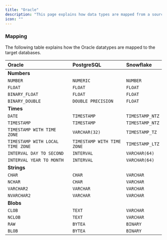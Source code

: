 ```yaml
---
title: "Oracle"
description: "This page explains how data types are mapped from a source Oracle database to the target databases. Please visit the [Oracle Data Types Documentation](https://docs.oracle.com/en/database/oracle/oracle-database/19/sqlrf/Data-Types.html#GUID-7B72E154-677A-4342-A1EA-C74C1EA928E6) to get a primer on the various Oracle datatypes. "
icon: ""
---
```


### Mapping

The following table explains how the Oracle datatypes are mapped to the target databases.

| Oracle                           | PostgreSQL                 | Snowflake       |
| :------------------------------- | :------------------------- | :-------------- |
| **Numbers**                      |                            |                 |
| `NUMBER`                         | `NUMERIC`                  | `NUMBER`        |
| `FLOAT`                          | `FLOAT`                    | `FLOAT`         |
| `BINARY_FLOAT`                   | `FLOAT`                    | `FLOAT`         |
| `BINARY_DOUBLE`                  | `DOUBLE PRECISION`         | `FLOAT`         |
| **Times**                        |                            |                 |
| `DATE`                           | `TIMESTAMP`                | `TIMESTAMP_NTZ` |
| `TIMESTAMP`                      | `TIMESTAMP`                | `TIMESTAMP_NTZ` |
| `TIMESTAMP WITH TIME ZONE`       | `VARCHAR(32)`              | `TIMESTAMP_TZ` |
| `TIMESTAMP WITH LOCAL TIME ZONE` | `TIMESTAMP WITH TIME ZONE` | `TIMESTAMP_LTZ` |
| `INTERVAL DAY TO SECOND`         | `INTERVAL`                 | `VARCHAR(64)`           |
| `INTERVAL YEAR TO MONTH`         | `INTERVAL`                 | `VARCHAR(64)`          |
| **Strings**                      |                            |                 |
| `CHAR`                           | `CHAR`                     | `VARCHAR`       |
| `NCHAR`                          | `CHAR`                     | `VARCHAR`       |
| `VARCHAR2`                       | `VARCHAR`                  | `VARCHAR`       |
| `NVARCHAR2`                      | `VARCHAR`                  | `VARCHAR`       |
| **Blobs**                        |                            |                 |
| `CLOB`                           | `TEXT`                     | `VARCHAR`        |
| `NCLOB`                          | `TEXT`                     | `VARCHAR`        |
| `RAW`                            | `BYTEA`                    | `BINARY`        |
| `BLOB`                           | `BYTEA`                    | `BINARY`       |